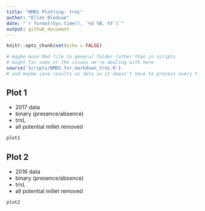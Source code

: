 ```yaml
---
title: "NMDS Plotting: trnL"
author: "Ellen Bledsoe"
date: "`r format(Sys.time(), '%d %B, %Y')`"
output: github_document
---
```


```r
knitr::opts_chunk$set(echo = FALSE)
```

```r
# maybe move Rmd file to general folder rather than in scripts
# might fix some of the issues we're dealing with here
source('Scripts/NMDS_for_markdown_trnL.R')
# and maybe save results as data so it doesn't have to process every time I want to try to render?
```

## Plot 1
* 2017 data
* binary (presence/absence)
* trnL 
* all potential millet removed

```r
plot1
```

## Plot 2
* 2016 data
* binary (presence/absence)
* trnL 
* all potential millet removed

```r
plot2
```
